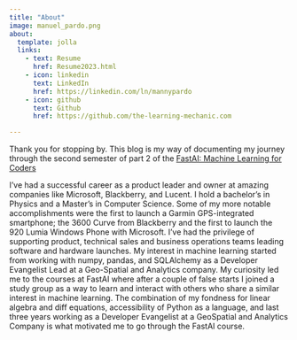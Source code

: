 ```yaml
---
title: "About"
image: manuel_pardo.png
about:
  template: jolla
  links:
    - text: Resume
      href: Resume2023.html
    - icon: linkedin
      text: LinkedIn
      href: https://linkedin.com/ln/mannypardo
    - icon: github
      text: Github
      href: https://github.com/the-learning-mechanic.com

---
```


Thank you for stopping by. This blog is my way of documenting my journey through the second semester of part 2 of the
[FastAI: Machine Learning for Coders](https://course.fast.ai/)

I've had a successful career as a product leader and owner at amazing companies like Microsoft, Blackberry, and Lucent. I hold a bachelor's in Physics and a Master's in Computer Science. Some of my more notable accomplishments were the first to launch a Garmin GPS-integrated smartphone; the 3600 Curve from Blackberry and the first to launch the 920 Lumia Windows Phone with Microsoft. I've had the privilege of supporting product, technical sales and business operations teams leading software and hardware launches.
My interest in machine learning started from working with numpy, pandas, and SQLAlchemy as a Developer Evangelist Lead at a Geo-Spatial and Analytics company. My curiosity led me to the courses at FastAI where after a couple of false starts I joined a study group as a way to learn and interact with others who share a similar interest in machine learning.
The combination of my fondness for linear algebra and diff equations, accessibility of Python as a language, and last three years working as a Developer Evangelist at a GeoSpatial and Analytics Company is what motivated me to go through the FastAI course.

